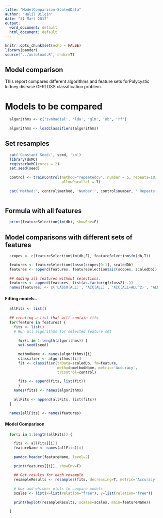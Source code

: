```yaml
---
title: "ModelComparison-ScaledData"
author: "Halil Bilgin"
date: "31 Mart 2017"
output:
  word_document: default
  html_document: default
---
```


```r
knitr::opts_chunk$set(echo = FALSE)
library(pander)
source('../autoload.R', chdir=T)
```

## Model comparison

This report compares different algorithms and feature sets forPolycystic kidney disease GFRLOSS classification problem.

# Models to be compared
```r
  algorithms <- c('svmRadial', 'lda', 'glm', 'nb', 'rf')
  
  algorithms <- loadClassifiers(algorithms)
```

## Set resamples
```r
  
  cat('Constant Seed:', seed, '\n')
  library(doMC)
  registerDoMC(cores = 2)
  set.seed(seed)
  
  control <- trainControl(method="repeatedcv", number = 5, repeats=10, 
                          allowParallel = T)
  
  cat('Method:', control$method, 'Number:', control$number, ' Repeats:',control$repeats, 'Training Percentage:', control$p)
  
```

## Formula with all features
``` r
  print(featureSelection$fm(db), showEnv=F)
```

## Model comparisons with different sets of features

```r
  scopes <- c(featureSelection$fm(db,F), featureSelection$fm(db,T))

  features <- featureSelection$lasso(scopes[0:1], scaledDb)
  features <- append(features, featureSelection$aic(scopes, scaledDb))
  
  ## Adding all features without selections.
  features <- append(features, list(as.factor(gfrloss2)~.))
  names(features) <- c('LASSO(ALL)', 'AIC(ALL)', 'AIC(ALL+ALL^2)', 'ALL')

```

#### Fitting models..
```r
  allFits <- list()
  
  ## creating a list that will contain fits
  for(feature in features) {
    fits <- list()
    # Run all algorithms for selected feature set
    
      for(i in 1:length(algorithms)) { 
      set.seed(seed)
      
      methodName <- names(algorithms)[i]
      classifier <- algorithms[[i]]
      fit <- classifier(trData=scaledDb, fm=feature,
                        method=methodName, metric='Accuracy',
                        trControl=control)
      
      fits <- append(fits, list(fit))
      }
    names(fits) <- names(algorithms)
    
    allFits <- append(allFits, list(fits))
  }
  
  names(allFits) <- names(features)
```

#### Model Comparison
```r
  for(i in 1:length(allFits)) {
    
    fits <- allFits[[i]]
    featureName <- names(allFits)[i]
    
    pandoc.header(featureName, level=2)
    
    print(features[[i]], showEnv=F)
    
    ## Get results for each resample 
    resampleResults <- resamples(fits, decreasing=T, metric='Accuracy')
    
    # box and whisker plots to compare models
    scales <- list(x=list(relation="free"), y=list(relation="free"))
    
    print(bwplot(resampleResults, scales=scales, main=featureName))
    
  }
```


